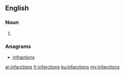 ==English==

===Noun===
{{head|en|plural}}

# {{plural of|infarction|lang=en|nocat=1}}

===Anagrams===
* [[infractions#English|infractions]]

[[ar:infarctions]]
[[fr:infarctions]]
[[ku:infarctions]]
[[my:infarctions]]